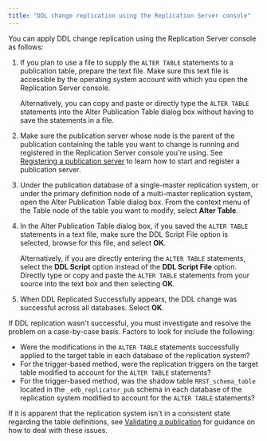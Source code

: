 ```yaml
---
title: "DDL change replication using the Replication Server console"
---
```


<div id="ddl_change_replication_using_xdb_console" class="registered_link"></div>

You can apply DDL change replication using the Replication Server console as follows:

1.  If you plan to use a file to supply the `ALTER TABLE` statements to a publication table, prepare the text file. Make sure this text file is accessible by the operating system account with which you open the Replication Server console.

    Alternatively, you can copy and paste or directly type the `ALTER TABLE` statements into the Alter Publication Table dialog box without having to save the statements in a file.

1.  Make sure the publication server whose node is the parent of the publication containing the table you want to change is running and registered in the Replication Server console you're using. See [Registering a publication server](../../05_smr_operation/02_creating_publication/01_registering_publication_server/#registering_publication_server) to learn how to start and register a publication server.

1.  Under the publication database of a single-master replication system, or under the primary definition node of a multi-master replication system, open the Alter Publication Table dialog box. From the context menu of the Table node of the table you want to modify, select **Alter Table**.

1.  In the Alter Publication Table dialog box, if you saved the `ALTER TABLE` statements in a text file, make sure the DDL Script File option is selected, browse for this file, and select **OK**.

    Alternatively, if you are directly entering the `ALTER TABLE` statements, select the **DDL Script** option instead of the **DDL Script File** option. Directly type or copy and paste the `ALTER TABLE` statements from your source into the text box and then selecting **OK**.

1.  When DDL Replicated Successfully appears, the DDL change was successful across all databases. Select **OK**.

If DDL replication wasn't successful, you must investigate and resolve the problem on a case-by-case basis. Factors to look for include the following:

-   Were the modifications in the `ALTER TABLE` statements successfully applied to the target table in each database of the replication system?
-   For the trigger-based method, were the replication triggers on the target table modified to account for the `ALTER TABLE` statements?
-   For the trigger-based method, was the shadow table `RRST_schema_table` located in the `_edb_replicator_pub` schema in each database of the replication system modified to account for the `ALTER TABLE` statements?

If it is apparent that the replication system isn't in a consistent state regarding the table definitions, see [Validating a publication](../06_managing_publication/05_validating_publication/#validating_publication) for guidance on how to deal with these issues.
